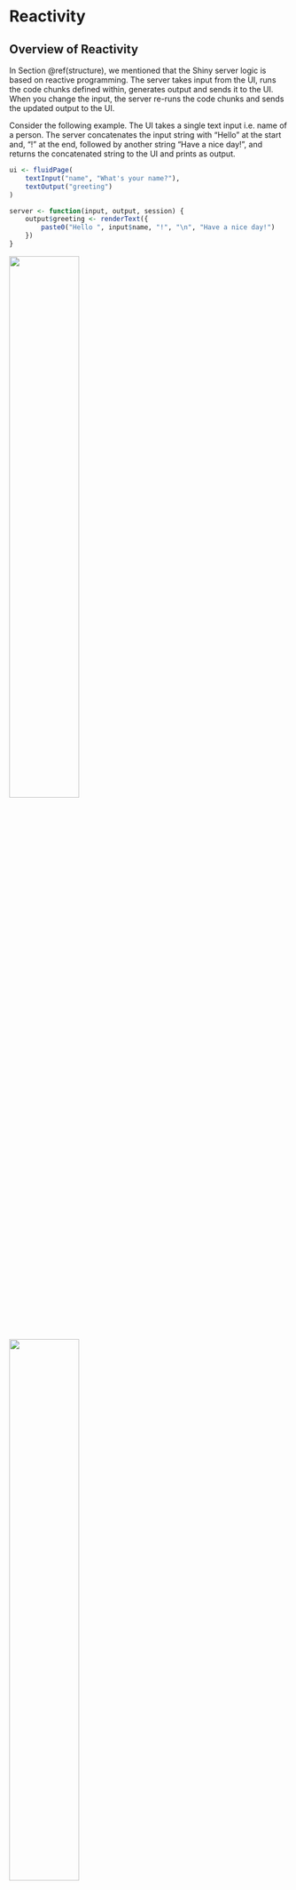 # Reactivity{#reactivity}

## Overview of Reactivity

In Section \@ref(structure), we mentioned that the Shiny server logic is based on reactive programming. The server takes input from the UI, runs the code chunks defined within, generates output and sends it to the UI. When you change the input, the server re-runs the code chunks and sends the updated output to the UI.

Consider the following example. The UI takes a single text input i.e. name of a person. The server concatenates the input string with "Hello" at the start and, "!" at the end, followed by another string "Have a nice day!", and returns the concatenated string to the UI and prints as output.
```r
ui <- fluidPage(
    textInput("name", "What's your name?"),
    textOutput("greeting")
)

server <- function(input, output, session) {
    output$greeting <- renderText({
        paste0("Hello ", input$name, "!", "\n", "Have a nice day!")
    })
}
```
![](figs/Nitika.png){width=50%}
![](figs/Batman.png){width=50%}
![](figs/Aladdin.png){width=50%}

### Challenge 4: Modify `greeting.R` to print the uppercase letters (breakout){- .challenge}
Open `ShinyApps/reactive/greeting.R` and edit the file to print the input name in uppercase letters. The new app should:

* Ask your name in lowercase letters, example: "batman".

* And outputs- "Your name in uppercase letters is: BATMAN".

Hint: Get help on  `toupper()`

## R expressions vs Reactive expressions

Most R code typically deals with static data. What makes Shiny apps magical is the fact that they are interactive which is made possible due to  reactivity. There are two important aspects to reactivity:

1. Reactive expressions produce the latest computation

2. Reactive expressions save re-computation.

Consider the following example. We assign a value of `5` to the variable `a`. Using R expressions, we add `10` to `a`, which prints the result as `15`. Then, we update the value of `a` to `10`. Even though, the new value of `a` is now `10`, nothing happens! This is because, we haven't called the expression `a + 10`. In order to see the updated output of our expression, we need to explicitly re-run the expression. This is how the R expressions work.

```r
a <- 5
(sum <- a + 10)
```

```r
a <- 10
sum
```

However, this problem could be solved by using a function. Here we create a function to add `10` to a number. 
```r
add10 <- function(num){
    result <- num + 10
    return(result)
}
add10(a)
```
Using a function gives us the latest compute with the latest input value. However, it doesn't save computation. The function will perform the computation even if the input value remains unchanged. That's just how functions work.

```r
add10(num=10)
```

When working with trivial examples or data sets, computation isn't an issue. But with increasing complexity, computation can be really expensive. We can save re-computation and get the latest computation with the magic of Reactive programming. Now, let's take a look at some reactive expressions.


The input of a reactive expression is called a reactive input. When we change the reactive input value `input$a`, the expression itself changes and re-executes itself, only if necessary.

Example of a reactive expression
```r
library(shiny)
y <- reactive(input$a + 1)
```

You can write the same expression in different ways:
```r
# or
y <- reactive({
    input$a + 1
})

# or
y <- reactive({
    return(input$a + 1)
})
```

### Advanced: Workings of reactive expressions {- .advanced}
This is an optional section that explains the workings of reactive expressions in a little more detail.

In the following example, we have a reactive input `input$a`, where `a =1`. We create a reactive expression, `expr1` which is just a function.
```r
input <- reactiveValues(a=1)

expr1 <- reactive({
    (input$a + 3)*4})
```

`isolate()` helps us view the values of the reactive expression in the R console. 
```r

isolate(expr1())
```

Now, we change the value of our reactive input and update the expression. Remember, we're not computing anything, we're just updating an expression.
```r
input <- reactiveValues(a=5)

expr1 <- reactive({
    (input$a + 3)*4})
```


```r
isolate(expr1())
```

## Accessing Reactivity

There are two types of functions that we can use to access reactivity. We can use `render` functions or the `reactive` function. In most simple examples of Shiny applications, we are able to directly connect/link an input widget and an output object with a `renderX` function (e.g `renderTable`, `renderText`, `renderPlot`). These `renderX` functions are activated/re-calculated whenever the value of `input$someInputId` provided to that `renderX` function is updated/changed.

In such situations, the result is directed to an output on the UI. But what if you wanted to use the calculated result for multiple outputs? Since the `render` function directs its result into an output, this means that this value is not freely available to be used by other `render` functions. One solution could be to run the calculation multiple times with each `render` function. This isn't a very efficient solution but it might be one that would do the job. However consider if the calculation was a very large one, rerunning this calculation multiple times might slow the app down a lot to the point of it becoming inoperable.

This is a situation where a `reactive` function would be useful. The output of a reactive function can be assigned to a variable name and this variable can be called within different `render` functions. Like a `render` function, the `reactive` function is recalculated any time the value of `input$anInputId` inside the reactive function is updated or changed. 

Therefore for a more efficient solution, the calculation could performed in the reactive function once and then in multiple `render` functions, the value of the `reactive` function could be called.

Here is an example without a `reactive` function, somewhat contrived:

```r
library(shiny)
data("airquality")

ui <- fluidPage(
  sliderInput(inputId = "tempModifier", label = "this slider will multiply the temperature column of the `airquality` dataset by the selected value", min = 0, 
        max = 100, value = 50),
  textOutput(outputId = "airResult"),
  plotOutput(outputId = "plotResult")
)

server <- function(input, output, session) {
  output$airResult <- renderText({
    new_temp <- airquality$Temp * input$tempModifier 
    paste0("the average of the modified temperature is:", mean(new_temp))
  })
  
  output$plotResult <-  renderPlot({
    new_temp <- airquality$Temp * input$tempModifier # we are performing the same calculation twice
    plot(x=airquality$Temp, y = new_temp, ylim = c(0, 8000))
  })
  
}

shinyApp(ui, server)
```

Here an example with a `reactive` function:

```r
library(shiny)
data("airquality")

ui <- fluidPage(
  sliderInput(inputId = "tempModifier", label = "this slider will multiply the temperature column of the `airquality` dataset by the selected value", min = 0, 
        max = 100, value = 50),
  textOutput(outputId = "airResult"),
  plotOutput(outputId = "plotResult")
)

server <- function(input, output, session) {
  # we've used a reactive function to create a reactive variable which can be used by both render functions 
  new_temp <-  reactive({
    airquality$Temp * input$tempModifier
  })
  
  output$airResult <- renderText({
    paste0("the average of the modified temperature is:", mean(new_temp()))
  })
  
  output$plotResult <-  renderPlot({
    plot(x=airquality$Temp, y = new_temp(), ylim = c(0, 8000))
  })
  
}

shinyApp(ui, server)
```


### Challenge 5: Create a function that uses pythagoras theorm to calculate hypotenuse, if height and base variables are given (breakout).{- .challenge}
In this challenge, you have 2 input sliders for `a` and `b` in the UI. Create a server function to compute Pythagoras theorm and calculate hypotenuse.
```r
ui_pythagoras <- fluidPage(
    titlePanel("Hypotenuse app"),
    sliderInput("a", "Length a", 0, 10, 5),
    sliderInput("b", "Length b", 0, 10, 5)
    )
```

